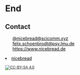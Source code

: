 # End

## Contact

<script src="https://kit.fontawesome.com/9fb269b0d2.js" crossorigin="anonymous"></script>

<ul class="fa-ul" style="color:black; list-style:none;">

<li><i class="fa-brands fa-li fa-mastodon"></i> <a href="https://scicomm.xyz/@nicebread" target="_blank" style="color:black; border-bottom:none;">@nicebread@scicomm.xyz</a></li>

<li><i class="fa-li fa fa-envelope-o"></i> <a style="unicode-bidi:bidi-override; direction: rtl; color:black" href="javascript:window.location.href = 'mailto:' + ['felix.schoenbrodt','psy.lmu.de'].join('@')">ed.uml.ysp@tdorbneohcs.xilef</a></li>

<li><i class="fa-li fa-solid fa-globe"></i> <a href="https://www.nicebread.de" target="_blank" style="color:black; border-bottom:none;">https://www.nicebread.de</a></li>
</ul>


<li><i class="fa-li fa fa-github" aria-hidden="true"></i> <a href="https://github.com/nicebread" target="_blank" style="color:black; border-bottom:none;">nicebread</a></li>
</ul>

<small style="text-align:left;">


[![CC-BY-SA 4.0][cc-by-sa-image]][cc-by-sa]

[cc-by-sa]: http://creativecommons.org/licenses/by-sa/4.0/
[cc-by-sa-image]: https://licensebuttons.net/l/by-sa/4.0/88x31.png
[cc-by-sa-shield]: https://img.shields.io/badge/License-CC%20BY%20SA4.0-lightgrey.svg

</small>